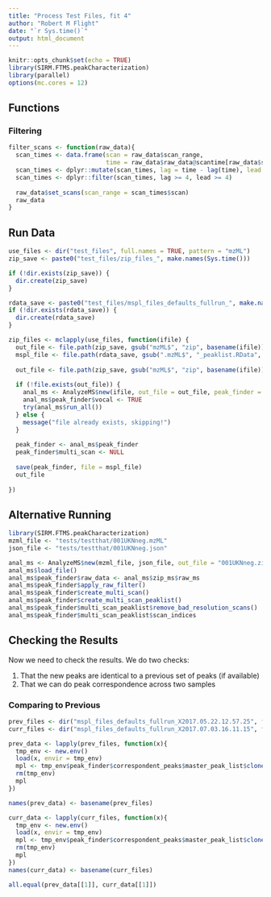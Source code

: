 ```yaml
---
title: "Process Test Files, fit 4"
author: "Robert M Flight"
date: "`r Sys.time()`"
output: html_document
---
```


```r
knitr::opts_chunk$set(echo = TRUE)
library(SIRM.FTMS.peakCharacterization)
library(parallel)
options(mc.cores = 12)
```

## Functions

### Filtering

```r
filter_scans <- function(raw_data){
  scan_times <- data.frame(scan = raw_data$scan_range, 
                           time = raw_data$raw_data@scantime[raw_data$scan_range])
  scan_times <- dplyr::mutate(scan_times, lag = time - lag(time), lead = lead(time) - time)
  scan_times <- dplyr::filter(scan_times, lag >= 4, lead >= 4)
  
  raw_data$set_scans(scan_range = scan_times$scan)
  raw_data
}
```


## Run Data

```r
use_files <- dir("test_files", full.names = TRUE, pattern = "mzML")
zip_save <- paste0("test_files/zip_files_", make.names(Sys.time()))

if (!dir.exists(zip_save)) {
  dir.create(zip_save)
}

rdata_save <- paste0("test_files/mspl_files_defaults_fullrun_", make.names(Sys.time()))
if (!dir.exists(rdata_save)) {
  dir.create(rdata_save)
}

zip_files <- mclapply(use_files, function(ifile) {
  out_file <- file.path(zip_save, gsub("mzML$", "zip", basename(ifile)))
  mspl_file <- file.path(rdata_save, gsub(".mzML$", "_peaklist.RData", basename(ifile)))
  
  out_file <- file.path(zip_save, gsub("mzML$", "zip", basename(ifile)))
  
  if (!file.exists(out_file)) {
    anal_ms <- AnalyzeMS$new(ifile, out_file = out_file, peak_finder = PeakFinder$new(raw_filter = filter_scans))
    anal_ms$peak_finder$vocal <- TRUE
    try(anal_ms$run_all())
  } else {
    message("file already exists, skipping!")
  }
  
  peak_finder <- anal_ms$peak_finder
  peak_finder$multi_scan <- NULL
  
  save(peak_finder, file = mspl_file)
  out_file
  
})
```

## Alternative Running

```r
library(SIRM.FTMS.peakCharacterization)
mzml_file <- "tests/testthat/001UKNneg.mzML"
json_file <- "tests/testthat/001UKNneg.json"

anal_ms <- AnalyzeMS$new(mzml_file, json_file, out_file = "001UKNneg.zip", peak_finder = PeakFinder$new(raw_filter = filter_scans))
anal_ms$load_file()
anal_ms$peak_finder$raw_data <- anal_ms$zip_ms$raw_ms
anal_ms$peak_finder$apply_raw_filter()
anal_ms$peak_finder$create_multi_scan()
anal_ms$peak_finder$create_multi_scan_peaklist()
anal_ms$peak_finder$multi_scan_peaklist$remove_bad_resolution_scans()
anal_ms$peak_finder$multi_scan_peaklist$scan_indices
```

## Checking the Results

Now we need to check the results. We do two checks:

1. That the new peaks are identical to a previous set of peaks (if available)
2. That we can do peak correspondence across two samples

### Comparing to Previous

```r
prev_files <- dir("mspl_files_defaults_fullrun_X2017.05.22.12.57.25", full.names = TRUE)
curr_files <- dir("mspl_files_defaults_fullrun_X2017.07.03.16.11.15", full.names = TRUE)

prev_data <- lapply(prev_files, function(x){
  tmp_env <- new.env()
  load(x, envir = tmp_env)
  mpl <- tmp_env$peak_finder$correspondent_peaks$master_peak_list$clone(deep = TRUE)
  rm(tmp_env)
  mpl
})

names(prev_data) <- basename(prev_files)

curr_data <- lapply(curr_files, function(x){
  tmp_env <- new.env()
  load(x, envir = tmp_env)
  mpl <- tmp_env$peak_finder$correspondent_peaks$master_peak_list$clone(deep = TRUE)
  rm(tmp_env)
  mpl
})
names(curr_data) <- basename(curr_files)
```

```r
all.equal(prev_data[[1]], curr_data[[1]])
```

